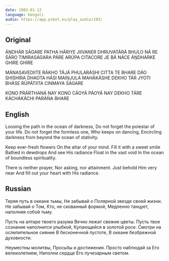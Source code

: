 ```yaml
---
date: 1983-01-12
language: bengali
audio: https://app.psbot.eu/play_audio/193/
---
```


## Original

ÁṊDHÁR SÁGARE PATHA HÁRIYE
JIIVANER DHRUVATÁRÁ BHULO NÁ RE
ŚARO TIMIRASÁGARA PÁRE
ARÚPA CITACORE
JE BÁ NÁCE ÁṊDHÁRKE GHIRE GHIRE

MÁNASAVEDIITE RÁKHO
TÁJÁ PHULARÁSHI
CITTA TE BHARE DÁO
SHISHIRA DHAOTA HÁSI
MAIṊJULA MAHÁKÁSHE
DEKHO TÁR JYOTI BHÁSE
RÚPÁTIITA CINMAYA SÁGARE

KONO PRÁRTHANÁ NAY
KONO CÁOYÁ PÁOYÁ NAY
DEKHO TÁRE KÁCHÁKÁCHI
PARÁŃA BHARE

## English

Loosing the path in the ocean of darkness,
Do not forget the polestar of your life.
Do not forget the formless one,
Who keeps on dancing,
Encircling darkness
from beyond the ocean of stativity.

Keep ever-fresh flowers
On the altar of your mind.
Fill it with a sweet smile
Bathed in dewdrops
And see His radiance
Float in the vast void
In the ocean of boundless spirituality.

There is neither prayer,
Nor asking, nor attainment.
Just behold Him very near
And fill out your heart with His radiance.

## Russian

Теряя путь в океане тьмы,
Не забывай о Полярной звезде
своей жизни.
Не забывай о Том,
Кто, не скованный формой,
Медленно танцует, наполняя собой тьму.

Пусть на алтаре твоего разума
Вечно лежат свежие цветы.
Пусть твое сознание наполнится улыбкой,
Купающейся в золотой росе.
Смотри на ослепительное сияние
В бесконечной пустоте,
В океане безбрежной духовности.

Неуместны молитвы,
Просьбы и достижения.
Просто наблюдай за Его великолепием,
Наполни сердце Его лучезарным светом.
